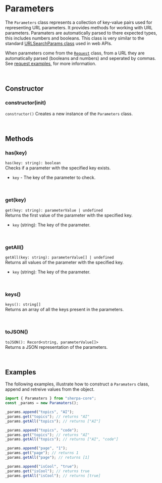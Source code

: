 # Parameters
The `Parameters` class represents a collection of key-value pairs used for
representing URL parameters. It provides methods for working with URL
parameters. Paramaters are automatically parsed to there expected types, this
includes numbers and booleans. This class is very similar to the standard
[URLSearchParams class](https://developer.mozilla.org/en-US/docs/Web/API/URLSearchParams)
used in web APIs.

When parameters come from the [`Request`](/api/components/request) class, from a
URL they are automatically parsed (booleans and numbers) and seperated by commas.
See [request examples](/api/components/request#basic-get-request), for more
information.


<br/>


## Constructor


### constructor(init)
`constructor()`
Creates a new instance of the `Parameters` class.


<br/>


## Methods


### has(key)
`has(key: string): boolean` \
Checks if a parameter with the specified key exists.
 * `key` - The key of the parameter to check.


<br/>


### get(key)
`get(key: string): parameterValue | undefined` \
Returns the first value of the parameter with the specified key.
 * `key` (string): The key of the parameter.


<br/>


### getAll()
`getAll(key: string): parameterValue[] | undefined` \
Returns all values of the parameter with the specified key.
 * `key` (string): The key of the parameter.



<br/>


### keys()
`keys(): string[]` \
Returns an array of all the keys present in the parameters.


<br/>


### toJSON()
`toJSON(): Record<string, parameterValue[]>` \
Returns a JSON representation of the parameters.


<br/>


## Examples
The following examples, illustrate how to construct a `Paramaters` class, append
and retreive values from the object.

```typescript
import { Paramaters } from "sherpa-core";
const _params = new Paramaters();

_params.append("topics", "AI");
_params.get("topics"); // returns "AI"
_params.getAll("topics"); // returns ["AI"]

_params.append("topics", "code");
_params.get("topics"); // returns "AI"
_params.getAll("topics"); // returns ["AI", "code"]

_params.append("page", "1");
_params.get("page"); // returns 1
_params.getAll("page"); // returns [1]

_params.append("isCool", "true");
_params.get("isCool"); // returns true
_params.getAll("isCool"); // returns [true]
```
